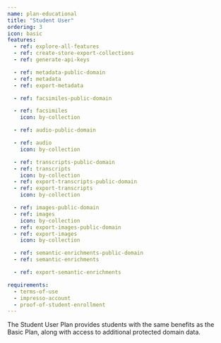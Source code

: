 ```yaml
---
name: plan-educational
title: "Student User"
ordering: 3
icon: basic
features:
  - ref: explore-all-features
  - ref: create-store-export-collections
  - ref: generate-api-keys

  - ref: metadata-public-domain
  - ref: metadata
  - ref: export-metadata

  - ref: facsimiles-public-domain

  - ref: facsimiles
    icon: by-collection

  - ref: audio-public-domain

  - ref: audio
    icon: by-collection

  - ref: transcripts-public-domain
  - ref: transcripts
    icon: by-collection
  - ref: export-transcripts-public-domain
  - ref: export-transcripts
    icon: by-collection

  - ref: images-public-domain
  - ref: images
    icon: by-collection
  - ref: export-images-public-domain
  - ref: export-images
    icon: by-collection

  - ref: semantic-enrichments-public-domain
  - ref: semantic-enrichments

  - ref: export-semantic-enrichments

requirements:
  - terms-of-use
  - impresso-account
  - proof-of-student-enrollment
---
```


The Student User Plan provides students with the same benefits as the Basic Plan, along with access to additional protected domain data.
